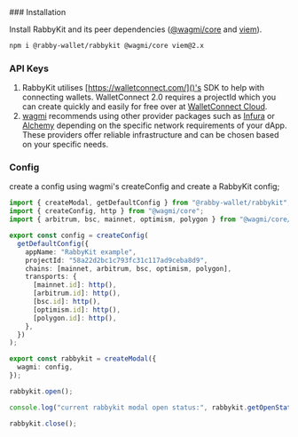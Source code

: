 
<Steps>
### Installation

Install RabbyKit and its peer dependencies ([@wagmi/core](https://wagmi.sh/core/getting-started) and [viem](https://viem.sh/)).

```sh npm2yarn
npm i @rabby-wallet/rabbykit @wagmi/core viem@2.x
```

### API Keys

1. RabbyKit utilises [https://walletconnect.com/]()'s SDK to help with connecting wallets. WalletConnect 2.0 requires a projectId which you can create quickly and easily for free over at [WalletConnect Cloud](https://cloud.walletconnect.com/).
1. [wagmi](https://wagmi.sh/react/api/transports/http#usage) recommends using other provider packages such as [Infura](https://www.infura.io) or [Alchemy](https://www.alchemy.com/) depending on the specific network requirements of your dApp. These providers offer reliable infrastructure and can be chosen based on your specific needs.

### Config

create a config using wagmi's createConfig and create a RabbyKit config;

```ts filename="app.ts"
import { createModal, getDefaultConfig } from "@rabby-wallet/rabbykit";
import { createConfig, http } from "@wagmi/core";
import { arbitrum, bsc, mainnet, optimism, polygon } from "@wagmi/core/chains";

export const config = createConfig(
  getDefaultConfig({
    appName: "RabbyKit example",
    projectId: "58a22d2bc1c793fc31c117ad9ceba8d9",
    chains: [mainnet, arbitrum, bsc, optimism, polygon],
    transports: {
      [mainnet.id]: http(),
      [arbitrum.id]: http(),
      [bsc.id]: http(),
      [optimism.id]: http(),
      [polygon.id]: http(),
    },
  })
);

export const rabbykit = createModal({
  wagmi: config,
});

rabbykit.open();

console.log("current rabbykit modal open status:", rabbykit.getOpenState());

rabbykit.close();
```

###

</Steps>
